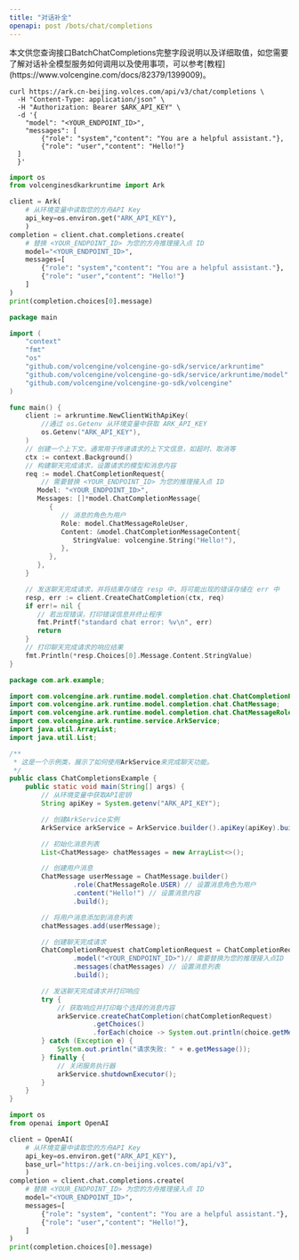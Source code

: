 ```yaml
---
title: "对话补全"
openapi: post /bots/chat/completions
---
```

<Tip>
    本文供您查询接口BatchChatCompletions完整字段说明以及详细取值，如您需要了解对话补全模型服务如何调用以及使用事项，可以参考[教程](https://www.volcengine.com/docs/82379/1399009)。
</Tip>

 <RequestExample>

```shell Curl
curl https://ark.cn-beijing.volces.com/api/v3/chat/completions \
  -H "Content-Type: application/json" \
  -H "Authorization: Bearer $ARK_API_KEY" \
  -d '{
    "model": "<YOUR_ENDPOINT_ID>",
    "messages": [
        {"role": "system","content": "You are a helpful assistant."},
        {"role": "user","content": "Hello!"}
  ]
  }'
```

```python Python SDK
import os
from volcenginesdkarkruntime import Ark

client = Ark(
    # 从环境变量中读取您的方舟API Key
    api_key=os.environ.get("ARK_API_KEY"),
    )
completion = client.chat.completions.create(
    # 替换 <YOUR_ENDPOINT_ID> 为您的方舟推理接入点 ID
    model="<YOUR_ENDPOINT_ID>",
    messages=[
        {"role": "system","content": "You are a helpful assistant."},
        {"role": "user","content": "Hello!"}
    ]
)
print(completion.choices[0].message)
```

```go Go SDK
package main

import (
    "context"
    "fmt"
    "os"
    "github.com/volcengine/volcengine-go-sdk/service/arkruntime"
    "github.com/volcengine/volcengine-go-sdk/service/arkruntime/model"
    "github.com/volcengine/volcengine-go-sdk/volcengine"
)

func main() {
    client := arkruntime.NewClientWithApiKey(
        //通过 os.Getenv 从环境变量中获取 ARK_API_KEY
        os.Getenv("ARK_API_KEY"),
    )
    // 创建一个上下文，通常用于传递请求的上下文信息，如超时、取消等
    ctx := context.Background()
    // 构建聊天完成请求，设置请求的模型和消息内容
    req := model.ChatCompletionRequest{
        // 需要替换 <YOUR_ENDPOINT_ID> 为您的推理接入点 ID
       Model: "<YOUR_ENDPOINT_ID>",
       Messages: []*model.ChatCompletionMessage{
          {
             // 消息的角色为用户
             Role: model.ChatMessageRoleUser,
             Content: &model.ChatCompletionMessageContent{
                StringValue: volcengine.String("Hello!"),
             },
          },
       },
    }

    // 发送聊天完成请求，并将结果存储在 resp 中，将可能出现的错误存储在 err 中
    resp, err := client.CreateChatCompletion(ctx, req)
    if err!= nil {
       // 若出现错误，打印错误信息并终止程序
       fmt.Printf("standard chat error: %v\n", err)
       return
    }
    // 打印聊天完成请求的响应结果
    fmt.Println(*resp.Choices[0].Message.Content.StringValue)
}
```

```java Java SDK
package com.ark.example;

import com.volcengine.ark.runtime.model.completion.chat.ChatCompletionRequest;
import com.volcengine.ark.runtime.model.completion.chat.ChatMessage;
import com.volcengine.ark.runtime.model.completion.chat.ChatMessageRole;
import com.volcengine.ark.runtime.service.ArkService;
import java.util.ArrayList;
import java.util.List;

/**
 * 这是一个示例类，展示了如何使用ArkService来完成聊天功能。
 */
public class ChatCompletionsExample {
    public static void main(String[] args) {
        // 从环境变量中获取API密钥
        String apiKey = System.getenv("ARK_API_KEY");

        // 创建ArkService实例
        ArkService arkService = ArkService.builder().apiKey(apiKey).build();

        // 初始化消息列表
        List<ChatMessage> chatMessages = new ArrayList<>();

        // 创建用户消息
        ChatMessage userMessage = ChatMessage.builder()
                .role(ChatMessageRole.USER) // 设置消息角色为用户
                .content("Hello!") // 设置消息内容
                .build();

        // 将用户消息添加到消息列表
        chatMessages.add(userMessage);

        // 创建聊天完成请求
        ChatCompletionRequest chatCompletionRequest = ChatCompletionRequest.builder()
                .model("<YOUR_ENDPOINT_ID>")// 需要替换为您的推理接入点ID
                .messages(chatMessages) // 设置消息列表
                .build();

        // 发送聊天完成请求并打印响应
        try {
            // 获取响应并打印每个选择的消息内容
            arkService.createChatCompletion(chatCompletionRequest)
                     .getChoices()
                     .forEach(choice -> System.out.println(choice.getMessage().getContent()));
        } catch (Exception e) {
            System.out.println("请求失败: " + e.getMessage());
        } finally {
            // 关闭服务执行器
            arkService.shutdownExecutor();
        }
    }
}
```

```python OpenAI Python SDK
import os
from openai import OpenAI

client = OpenAI(
    # 从环境变量中读取您的方舟API Key
    api_key=os.environ.get("ARK_API_KEY"),
    base_url="https://ark.cn-beijing.volces.com/api/v3",
    )
completion = client.chat.completions.create(
    # 替换 <YOUR_ENDPOINT_ID> 为您的方舟推理接入点 ID
    model="<YOUR_ENDPOINT_ID>",
    messages=[
        {"role": "system", "content": "You are a helpful assistant."},
        {"role": "user","content": "Hello!"},
    ]
)
print(completion.choices[0].message)
```

</RequestExample>
